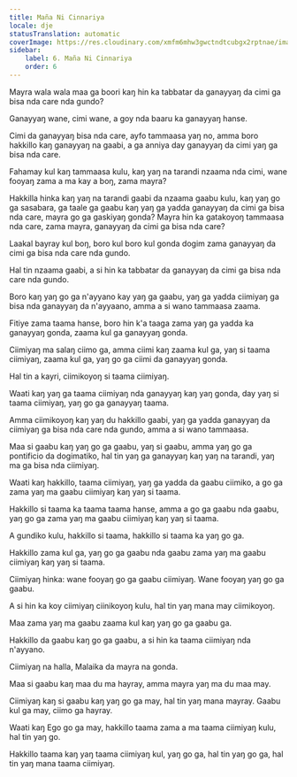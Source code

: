 ```yaml
---
title: Maña Ni Cinnariya
locale: dje
statusTranslation: automatic
coverImage: https://res.cloudinary.com/xmfm6mhw3gwctndtcubgx2rptnae/image/upload/v1741354419/small_cover_la_gran_rebelion_28716e29d2.webp
sidebar:
    label: 6. Maña Ni Cinnariya
    order: 6
---
```

Mayra wala wala maa ga boori kaŋ hin ka tabbatar da ganayyaŋ da cimi ga bisa nda care nda gundo?

Ganayyaŋ wane, cimi wane, a goy nda baaru ka ganayyaŋ hanse.

Cimi da ganayyaŋ bisa nda care, ayfo tammaasa yaŋ no, amma boro hakkillo kaŋ ganayyaŋ na gaabi, a ga anniya day ganayyaŋ da cimi yaŋ ga bisa nda care.

Fahamay kul kaŋ tammaasa kulu, kaŋ yaŋ na tarandi nzaama nda cimi, wane fooyaŋ zama a ma kay a boŋ, zama mayra?

Hakkilla hinka kaŋ yaŋ na tarandi gaabi da nzaama gaabu kulu, kaŋ yaŋ go ga sasabara, ga taale ga gaabu kaŋ yaŋ ga yadda ganayyaŋ da cimi ga bisa nda care, mayra go ga gaskiyaŋ gonda? Mayra hin ka gatakoyoŋ tammaasa nda care, zama mayra, ganayyaŋ da cimi ga bisa nda care?

Laakal bayray kul boŋ, boro kul boro kul gonda dogim zama ganayyaŋ da cimi ga bisa nda care nda gundo.

Hal tin nzaama gaabi, a si hin ka tabbatar da ganayyaŋ da cimi ga bisa nda care nda gundo.

Boro kaŋ yaŋ go ga n'ayyano kay yaŋ ga gaabu, yaŋ ga yadda ciimiyaŋ ga bisa nda ganayyaŋ da n'ayyaano, amma a si wano tammaasa zaama.

Fitiye zama taama hanse, boro hin k'a taaga zama yaŋ ga yadda ka ganayyaŋ gonda, zaama kul ga ganayyaŋ gonda.

Ciimiyaŋ ma salaŋ ciimo ga, amma ciimi kaŋ zaama kul ga, yaŋ si taama ciimiyaŋ, zaama kul ga, yaŋ go ga ciimi da ganayyaŋ gonda.

Hal tin a kayri, ciimikoyoŋ si taama ciimiyaŋ.

Waati kaŋ yaŋ ga taama ciimiyaŋ nda ganayyaŋ kaŋ yaŋ gonda, day yaŋ si taama ciimiyaŋ, yaŋ go ga ganayyaŋ taama.

Amma ciimikoyoŋ kaŋ yaŋ du hakkillo gaabi, yaŋ ga yadda ganayyaŋ da ciimiyaŋ ga bisa nda care nda gundo, amma a si wano tammaasa.

Maa si gaabu kaŋ yaŋ go ga gaabu, yaŋ si gaabu, amma yaŋ go ga pontificio da dogimatiko, hal tin yaŋ ga ganayyaŋ kaŋ yaŋ na tarandi, yaŋ ma ga bisa nda ciimiyaŋ.

Waati kaŋ hakkillo, taama ciimiyaŋ, yaŋ ga yadda da gaabu ciimiko, a go ga zama yaŋ ma gaabu ciimiyaŋ kaŋ yaŋ si taama.

Hakkillo si taama ka taama taama hanse, amma a go ga gaabu nda gaabu, yaŋ go ga zama yaŋ ma gaabu ciimiyaŋ kaŋ yaŋ si taama.

A gundiko kulu, hakkillo si taama, hakkillo si taama ka yaŋ go ga.

Hakkillo zama kul ga, yaŋ go ga gaabu nda gaabu zama yaŋ ma gaabu ciimiyaŋ kaŋ yaŋ si taama.

Ciimiyaŋ hinka: wane fooyaŋ go ga gaabu ciimiyaŋ. Wane fooyaŋ yaŋ go ga gaabu.

A si hin ka koy ciimiyaŋ ciinikoyoŋ kulu, hal tin yaŋ mana may ciimikoyoŋ.

Maa zama yaŋ ma gaabu zaama kul kaŋ yaŋ go ga gaabu ga.

Hakkillo da gaabu kaŋ go ga gaabu, a si hin ka taama ciimiyaŋ nda n'ayyano.

Ciimiyaŋ na halla, Malaika da mayra na gonda.

Maa si gaabu kaŋ maa du ma hayray, amma mayra yaŋ ma du maa may.

Ciimiyaŋ kaŋ si gaabu kaŋ yaŋ go ga may, hal tin yaŋ mana mayray. Gaabu kul ga may, ciimo ga hayray.

Waati kaŋ Ego go ga may, hakkillo taama zama a ma taama ciimiyaŋ kulu, hal tin yaŋ go.

Hakkillo taama kaŋ yaŋ taama ciimiyaŋ kul, yaŋ go ga, hal tin yaŋ go ga, hal tin yaŋ mana taama ciimiyaŋ.

